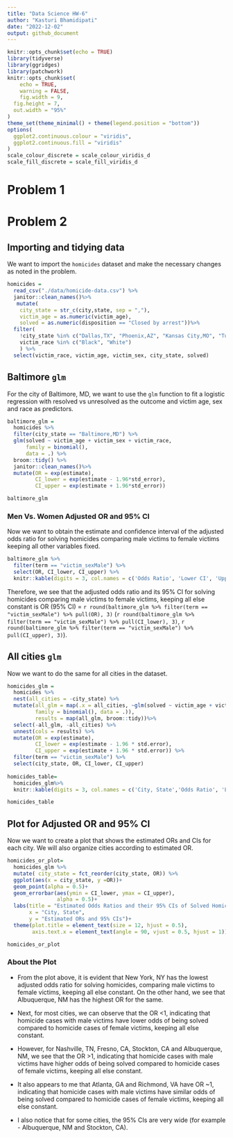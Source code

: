 ```yaml
---
title: "Data Science HW-6"
author: "Kasturi Bhamidipati"
date: "2022-12-02"
output: github_document
---
```


```r
knitr::opts_chunk$set(echo = TRUE)
library(tidyverse)
library(ggridges)
library(patchwork)
knitr::opts_chunk$set(
	echo = TRUE,
	warning = FALSE,
	fig.width = 9, 
  fig.height = 7,
  out.width = "95%"
)
theme_set(theme_minimal() + theme(legend.position = "bottom"))
options(
  ggplot2.continuous.colour = "viridis",
  ggplot2.continuous.fill = "viridis"
)
scale_colour_discrete = scale_colour_viridis_d
scale_fill_discrete = scale_fill_viridis_d
```

# Problem 1 
 
# Problem 2 

## Importing and tidying data 

We want to import the `homicides` dataset and make the necessary changes as noted in the problem.

```r
homicides = 
  read_csv("./data/homicide-data.csv") %>%
  janitor::clean_names()%>%
   mutate(
    city_state = str_c(city,state, sep = ","),
    victim_age = as.numeric(victim_age), 
    solved = as.numeric(disposition == "Closed by arrest"))%>%
  filter(
    !city_state %in% c("Dallas,TX", "Phoenix,AZ", "Kansas City,MO", "Tulsa,AL"),
    victim_race %in% c("Black", "White")
    ) %>% 
  select(victim_race, victim_age, victim_sex, city_state, solved)

```

## Baltimore `glm` 

For the city of Baltimore, MD, we want to use the `glm` function to fit a logistic regression with resolved vs unresolved as the outcome and victim age, sex and race as predictors. 

```r
baltimore_glm = 
  homicides %>% 
  filter(city_state == "Baltimore,MD") %>% 
  glm(solved ~ victim_age + victim_sex + victim_race, 
      family = binomial(), 
      data = .) %>% 
  broom::tidy() %>% 
  janitor::clean_names()%>% 
  mutate(OR = exp(estimate),
         CI_lower = exp(estimate - 1.96*std_error),
         CI_upper = exp(estimate + 1.96*std_error))

baltimore_glm
```

### Men Vs. Women Adjusted OR and 95% CI
Now we want to obtain the estimate and confidence interval of the adjusted odds ratio for solving homicides comparing male victims to female victims keeping all other variables fixed.

```r
baltimore_glm %>%
  filter(term == "victim_sexMale") %>%
  select(OR, CI_lower, CI_upper) %>% 
  knitr::kable(digits = 3, col.names = c('Odds Ratio', 'Lower CI', 'Upper CI'))
```

Therefore, we see that the adjusted odds ratio and its 95% CI for solving homicides comparing male victims to female victims, keeping all else constant is OR (95% CI) = `r round(baltimore_glm %>% filter(term == "victim_sexMale") %>% pull(OR), 3)` (`r round(baltimore_glm %>% filter(term == "victim_sexMale") %>% pull(CI_lower), 3)`, `r round(baltimore_glm %>% filter(term == "victim_sexMale") %>% pull(CI_upper), 3)`).

## All cities `glm` 

Now we want to do the same for all cities in the dataset. 

```r
homicides_glm = 
  homicides %>%
  nest(all_cities = -city_state) %>%
  mutate(all_glm = map(.x = all_cities, ~glm(solved ~ victim_age + victim_sex + victim_race,
         family = binomial(), data = .)),
         results = map(all_glm, broom::tidy))%>%
  select(-all_glm, -all_cities) %>% 
  unnest(cols = results) %>% 
  mutate(OR = exp(estimate),
         CI_lower = exp(estimate - 1.96 * std.error),
         CI_upper = exp(estimate + 1.96 * std.error)) %>% 
  filter(term == "victim_sexMale") %>% 
  select(city_state, OR, CI_lower, CI_upper)
  
homicides_table= 
  homicides_glm%>%
  knitr::kable(digits = 3, col.names = c('City, State','Odds Ratio', 'Lower CI', 'Upper CI'))

homicides_table


```

## Plot for Adjusted OR and 95% CI 

Now we want to create a plot that shows the estimated ORs and CIs for each city. We will also organize cities according to estimated OR. 

```r
homicides_or_plot= 
  homicides_glm %>%
  mutate( city_state = fct_reorder(city_state, OR)) %>%
  ggplot(aes(x = city_state, y =OR))+
  geom_point(alpha = 0.5)+
  geom_errorbar(aes(ymin = CI_lower, ymax = CI_upper),
                alpha = 0.5)+ 
  labs(title = "Estimated Odds Ratios and their 95% CIs of Solved Homicides for Each City (Comparing Male Vs. Female Victims)", 
       x = "City, State", 
       y = "Estimated ORs and 95% CIs")+
  theme(plot.title = element_text(size = 12, hjust = 0.5),
        axis.text.x = element_text(angle = 90, vjust = 0.5, hjust = 1))

homicides_or_plot
```

### About the Plot

- From the plot above, it is evident that New York, NY has the lowest adjusted odds ratio for solving homicides, comparing male victims to female victims, keeping all else constant. On the other hand, we see that Albuquerque, NM has the highest OR for the same. 

- Next, for most cities, we can observe that the OR <1, indicating that homicide cases with male victims have lower odds of being solved compared to homicide cases of female victims, keeping all else constant. 
- However, for Nashville, TN, Fresno, CA, Stockton, CA and Albuquerque, NM, we see that the OR >1, indicating that homicide cases with male victims have higher odds of being solved compared to homicide cases of female victims, keeping all else constant. 

- It also appears to me that Atlanta, GA and Richmond, VA have OR ~1, indicating that homicide cases with male victims have similar odds of being solved compared to homicide cases of female victims, keeping all else constant.

- I also notice that for some cities, the 95% CIs are very wide (for example - Albuquerque, NM and Stockton, CA). 


